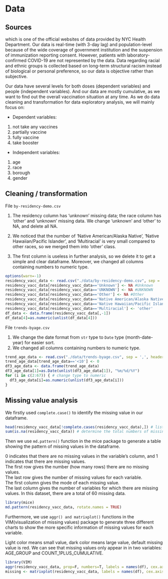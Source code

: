 # Data

## Sources

which is one of the official websites of data provided by NYC Health Department. Our data is real-time (with 3-day lag) and population-level because of the wide coverage of government institution and the suspension of immunization reporting consent. However, patients with laboratory-confirmed COVID-19 are not represented by the data. Data regarding racial and ethnic groups is collected based on long-term structural racism instead of biological or personal preference, so our data is objective rather than subjective.

Our data have several levels for both doses (dependent variables) and people (independent variables). And our data are mostly cumulative, as we want to find out the overall vaccination situation at any time. As we do data cleaning and transformation for data exploratory analysis, we will mainly focus on:

-   Dependent variables:

1.  not take any vaccines
2.  partially vaccine
3.  fully vaccine
4.  take booster

-   Independent variables:

1.  age
2.  race
3.  borough
4.  gender

## Cleaning / transformation

File `by-residency-demo.csv`

1.  The residency column has 'unknown' missing data; the race column has 'other' and 'unknown' missing data. We change 'unknown' and 'other' to NA, and delete all NA.

2.  We noticed that the number of 'Native American/Alaska Native', 'Native Hawaiian/Pacific Islander', and 'Multiracial' is very small compared to other races, so we merged them into 'other' class.

3.  The first column is useless in further analysis, so we delete it to get a simple and clear dataframe. Moreover, we changed all columns containing numbers to numeric type.

```r
options(warn=-1)
residency_vacc_data <- read.csv("./data/by-residency-demo.csv", sep = ',', header = T)
residency_vacc_data[residency_vacc_data=='Unknown'] <- NA #Unknown
residency_vacc_data[residency_vacc_data=='UNKNOWN'] <- NA #UNKNOWN
residency_vacc_data[residency_vacc_data=='Other'] <- NA #Other
residency_vacc_data[residency_vacc_data=='Native American/Alaska Native'] <- 'other'
residency_vacc_data[residency_vacc_data=='Native Hawaiian/Pacific Islander'] <- 'other'	
residency_vacc_data[residency_vacc_data=='Multiracial'] <- 'other'
df_data <- data.frame(residency_vacc_data[,-1])
df_data[4]=as.numeric(unlist(df_data[4]))
```

File `trends-byage.csv`

1.  We change the date format from `str` type to `Date` type (month-date-year) for easier sort.
2.  We changed all columns containing numbers to numeric type.

```r
trend_age_data <- read.csv("./data/trends-byage.csv", sep = ',', header = T)
trend_age_data[trend_age_data=='<10'] <- 0 
df3_age_data <- data.frame(trend_age_data)
df3_age_data[1]=as.Date(unlist(df3_age_data[1]), "%m/%d/%Y")
for (i in c(2:67)) { # change type to numeric
  df3_age_data[i]=as.numeric(unlist(df3_age_data[i]))
}
```

## Missing value analysis

We firstly used `complete.case()` to identify the missing value in our dataframe.

```r
head(residency_vacc_data[!complete.cases(residency_vacc_data),]) # list rows containing NA
sum(is.na(residency_vacc_data)) # determine the total numbers of missing value
```

Then we use `md.pattern()` function in the mice package to generate a table showing the pattern of missing values in the dataframe.

0 indicates that there are no missing values in the variable's column, and 1 indicates that there are missing values.\
The first row gives the number (how many rows) there are no missing values.\
The last row gives the number of missing values for each variable.\
The first column gives the mode of each missing value.\
The last column gives the number of variables for which there are missing values. In this dataset, there are a total of 60 missing data.

```r
library(mice)
md.pattern(residency_vacc_data, rotate.names = TRUE)
```

Furthermore, we use `aggr() and matrixplot()` functions in the VIM(visualization of missing values) package to generate three different charts to show the more specific information of missing values for each variable.

Light color means small value, dark color means large value, default missing value is red. We can see that missing values only appear in in two variables: AGE_GROUP and COUNT_1PLUS_CUMULATIVE.

```r
library(VIM)
aggr(residency_vacc_data, prop=F, numbers=T, labels = names(df), cex.axis = .6, oma = c(10,10,5,1))
missing <- matrixplot(residency_vacc_data, labels = names(df), cex.axis = .32, oma = c(10,10,5,1))
```

